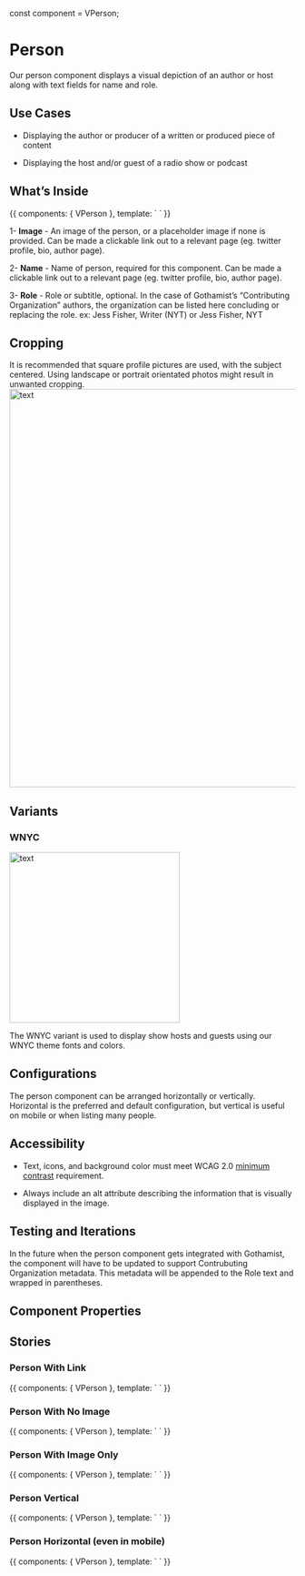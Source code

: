 const component = VPerson;

<Meta title="Components/Molecules/Person" component={component} />

# Person

Our person component displays a visual depiction of an author or host along with text fields for name and role.

## Use Cases

-   Displaying the author or producer of a written or produced piece of content

-   Displaying the host and/or guest of a radio show or podcast


## What’s Inside

<Canvas>
    <Story name="Person">
        {{
            components: { VPerson },
            template: `
<v-person
    image="./images/Placeholder-Image-1_1.png"
    name='Firstname Lastname'
    role='Host'
/>
`
        }}
    </Story>
</Canvas>

1- **Image** - An image of the person, or a placeholder image if none is provided. Can be made a clickable link out to a relevant page (eg. twitter profile, bio, author page).

2- **Name** - Name of person, required for this component. Can be made a clickable link out to a relevant page (eg. twitter profile, bio, author page).

3- **Role** - Role or subtitle, optional. In the case of Gothamist’s “Contributing Organization” authors, the organization can be listed here concluding or replacing the role. ex: Jess Fisher, Writer (NYT) or  Jess Fisher, NYT


## Cropping

It is recommended that square profile pictures are used, with the subject centered. Using landscape or portrait orientated photos might result in unwanted cropping.
<img alt="text" src="./images/Molecule-Person-Cropping.png" width="700" />


## Variants

### **WNYC**
<img alt="text" src="./images/Molecules-Person-WNYC.png" width="300" />

The WNYC variant is used to display show hosts and guests using our WNYC theme fonts and colors.

## Configurations
The person component can be arranged horizontally or vertically. Horizontal is the preferred and default configuration, but vertical is useful on mobile or when listing many people.

## Accessibility
- Text, icons, and background color must meet WCAG 2.0 [minimum contrast](https://www.w3.org/WAI/WCAG21/Understanding/contrast-minimum.html) requirement.

- Always include an alt attribute describing the information that is visually displayed in the image.


## Testing and Iterations
In the future when the person component gets integrated with Gothamist, the component will have to be updated to support Contrubuting Organization metadata. This metadata will be appended to the Role text and wrapped in parentheses.

## Component Properties

<ArgsTable of={component} />

## Stories


### Person With Link

<Canvas>
    <Story name="Person with Link">
        {{
            components: { VPerson },
            template: `
<v-person
    image="./images/Placeholder-Image-1_1.png"
    name='Firstname Lastname'
    nameLink='http://example.com'
    role='Host'
/>
`
        }}
    </Story>
</Canvas>

### Person With No Image

<Canvas>
    <Story name="Person With No Image">
        {{
            components: { VPerson },
            template: `
<v-person
    name="Firstname Lastname"
    nameLink='http://example.com'
    role="Host"
/>
`
        }}
    </Story>
</Canvas>

### Person With Image Only


<Canvas>
    <Story name="Person With Image Only">
        {{
            components: { VPerson },
            template: `
<v-person
    image="./images/Placeholder-Image-1_1.png"
    alt='Firstname Lastname'
    nameLink='http://example.com'
/>
`
        }}
    </Story>
</Canvas>

### Person Vertical

<Canvas>
    <Story name="Person Vertical">
        {{
            components: { VPerson },
            template: `
<v-person
    class="mod-vertical-desktop"
    image="./images/Placeholder-Image-1_1.png"
    name='Firstname Lastname'
    nameLink='http://example.com'
    role='Host'
/>
`
        }}
    </Story>
</Canvas>

### Person Horizontal (even in mobile)

<Canvas>
    <Story name="Person Horizontal">
        {{
            components: { VPerson },
            template: `
<v-person
    class="mod-horizontal-mobile"
    image="./images/Placeholder-Image-1_1.png"
    name='Firstname Lastname'
    nameLink='http://example.com'
    role='Host'
/>
`
        }}
    </Story>
</Canvas>
